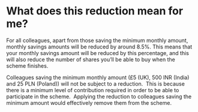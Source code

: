 # What does this reduction mean for me?

For all colleagues, apart from those saving the minimum monthly amount, monthly savings amounts will be reduced by around 8.5%. This means that your monthly savings amount will be reduced by this percentage, and this will also reduce the number of shares you’ll be able to buy when the scheme finishes.

Colleagues saving the minimum monthly amount (£5 (UK), 500 INR (India) and 25 PLN (Poland)) will not be subject to a reduction.  This is because there is a minimum level of contribution required in order to be able to participate in the scheme.  Applying the reduction to colleagues saving the minimum amount would effectively remove them from the scheme.